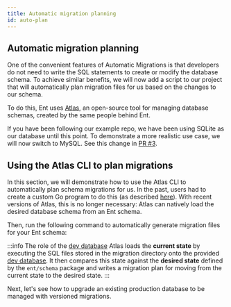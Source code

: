 ```yaml
---
title: Automatic migration planning
id: auto-plan
---
```



## Automatic migration planning

One of the convenient features of Automatic Migrations is that developers do not
need to write the SQL statements to create or modify the database schema. To 
achieve similar benefits, we will now add a script to our project that will 
automatically plan migration files for us based on the changes to our schema. 

To do this, Ent uses [Atlas](https://atlasgo.io), an open-source tool for managing database
schemas, created by the same people behind Ent. 

If you have been following our example repo, we have been using SQLite as our database
until this point. To demonstrate a more realistic use case, we will now switch to MySQL.
See this change in [PR #3](https://github.com/rotemtam/ent-versioned-migrations-demo/pull/3/files).

## Using the Atlas CLI to plan migrations

In this section, we will demonstrate how to use the Atlas CLI to automatically plan
schema migrations for us. In the past, users had to create a custom Go program to
do this (as described [here](07-programmatically.mdx)). With recent versions of Atlas,
this is no longer necessary: Atlas can natively load the desired database schema from an Ent schema.

<InstallationInstructions />

Then, run the following command to automatically generate migration files for your Ent schema:

<AtlasMigrateDiff/>

:::info The role of the [dev database](https://atlasgo.io/concepts/dev-database)
Atlas loads the **current state** by executing the SQL files stored in the migration directory onto the provided
[dev database](https://atlasgo.io/concepts/dev-database). It then compares this state against the **desired state**
defined by the `ent/schema` package and writes a migration plan for moving from the current state to the desired state.
:::


Next, let's see how to upgrade an existing production database to be managed with versioned migrations. 

